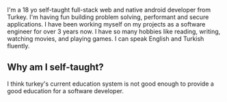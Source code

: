 I'm a 18 yo self-taught full-stack web and native android developer from Turkey. I'm having fun building problem solving, performant and secure applications. I have been working myself on my projects as a software engineer for over 3 years now. I have so many hobbies like reading, writing, watching movies, and playing games. I can speak English and Turkish fluently.

## Why am I self-taught?

I think turkey's current education system is not good enough to provide a good education for a software developer.
